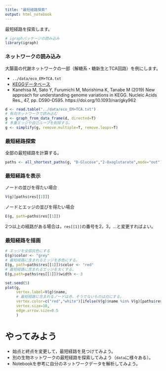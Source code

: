 ---
title: "最短経路探索"
output: html_notebook
---
最短経路を探索します。

```{r}
# igraphパッケージの読み込み
library(igraph)
```

### ネットワークの読み込み
大腸菌の代謝ネットワークの一部（解糖系・糖新生とTCA回路）を例にします。

  + `../data/eco_EM+TCA.txt`
  + [KEGGデータベース](https://www.kegg.jp)
  + Kanehisa M, Sato Y, Furumichi M, Morishima K, Tanabe M (2019) New approach for understanding genome variations in KEGG. Nucleic Acids Res., 47, pp. D590–D595. https://doi.org/10.1093/nar/gky962

```{r}
d <- read.table("../data/eco_EM+TCA.txt")
# 有向ネットワークで読み込む
g <- graph_from_data_frame(d, directed=T)
# 多重エッジや自己ループを削除する。
g <- simplify(g, remove.multiple=T, remove.loops=T)
```


### 最短経路探索
全部の最短経路を計算する。
```{r}
paths <- all_shortest_paths(g, "D-Glucose","2-Oxoglutarate",mode="out")
```

### 最短経路を表示
ノードの並びを得たい場合
```{r}
V(g)[paths$res[[1]]]
```

ノードとエッジの並びを得たい場合
```{r}
E(g, path=paths$res[[1]])
```

2つ以上の経路がある場合は，`res[[1]]`の番号を2，3，…と変更すればよい。

### 最短経路を描画
```{r}
# エッジを全部灰色にする
E(g)$color <- "grey"
# 最短経路に含まれるエッジを赤色にする。
E(g, path=paths$res[[1]])$color <- "red"
# 最短経路に含まれるエッジを太くする。
E(g,path=paths$res[[1]])$width <- 3

set.seed(5)
plot(g,
     vertex.label=V(g)$name,
     # 最短経路に含まれるノードは赤，そうでないものは白にする。
     vertex.color=c("red","white")[ifelse(V(g)$name %in% V(g)[paths$res[[1]]]$name,1,2)],
     vertex.size=10,
     edge.arrow.size=0.5
     )
```
# やってみよう
  + 始点と終点を変更して，最短経路を見つけてみよう。
  + 別の生物ネットワークの最短経路を探索してみよう（``data``に様々ある）。
  + Notebookを参考に自分のネットワークデータを解析してみよう。
